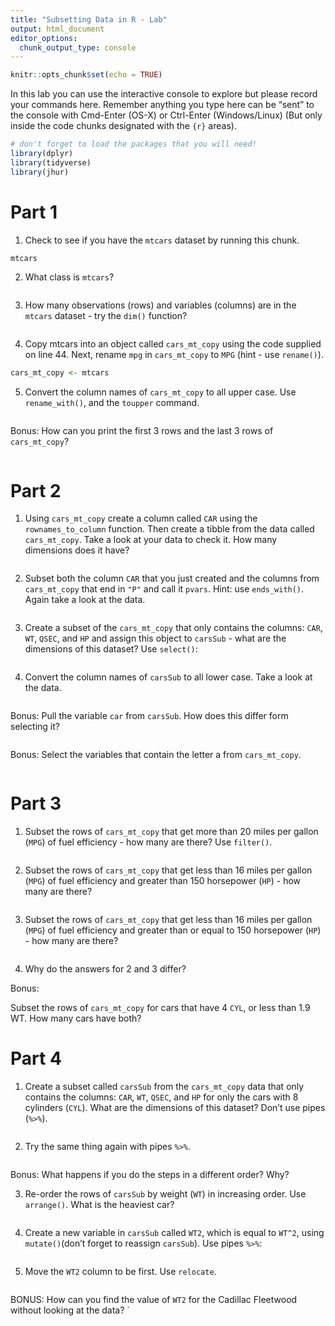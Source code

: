 ```yaml
---
title: "Subsetting Data in R - Lab"
output: html_document
editor_options: 
  chunk_output_type: console
---
```


```r
knitr::opts_chunk$set(echo = TRUE)
```

In this lab you can use the interactive console to explore but please record your commands here.  Remember anything you type here can be "sent" to the console with Cmd-Enter (OS-X) or Ctrl-Enter (Windows/Linux) (But only inside the code chunks designated with the ```{r}``` areas).

```r
# don't forget to load the packages that you will need!
library(dplyr)
library(tidyverse)
library(jhur)
```

# Part 1

1. Check to see if you have the `mtcars` dataset by running this chunk.
```r
mtcars
```


2. What class is `mtcars`?

```r

```

3. How many observations (rows) and variables (columns) are in the `mtcars` dataset - try the `dim()` function?

```r

```

4. Copy mtcars into an object called `cars_mt_copy` using the code supplied on line 44. Next, rename `mpg` in `cars_mt_copy` to `MPG` (hint - use `rename()`).

```r
cars_mt_copy <- mtcars

```

5. Convert the column names of `cars_mt_copy` to all upper case. Use `rename_with()`, and the `toupper` command.

```r

```

Bonus: How can you print the first 3 rows and the last 3 rows of `cars_mt_copy`?

```r

```

# Part 2

1. Using `cars_mt_copy` create a column called `CAR` using the `rownames_to_column` function. Then create a tibble from the data called `cars_mt_copy`.  Take a look at your data to check it. How many dimensions does it have?

```r

```

2. Subset both the column `CAR` that you just created and the columns from `cars_mt_copy` that end in `"P"` and call it `pvars`. Hint: use `ends_with()`. Again take a look at the data.

```r

```

3. Create a subset of the `cars_mt_copy` that only contains the columns: `CAR`, `WT`, `QSEC`, and `HP` and assign this object to `carsSub` - what are the dimensions of this dataset? Use `select()`:

```r


```

4. Convert the column names of `carsSub` to all lower case. Take a look at the data.

```r


```

Bonus: Pull the variable `car` from `carsSub`. How does this differ form selecting it?

```r

```

Bonus: Select the variables that contain the letter a from `cars_mt_copy`.

```r

```

# Part 3

1. Subset the rows of `cars_mt_copy` that get more than 20 miles per gallon (`MPG`) of fuel efficiency - how many are there? Use `filter()`.

```r

```



2. Subset the rows of `cars_mt_copy` that get less than 16 miles per gallon (`MPG`) of fuel efficiency and greater than 150 horsepower (`HP`) - how many are there?

```r

```


3. Subset the rows of `cars_mt_copy` that get less than 16 miles per gallon (`MPG`) of fuel efficiency and greater than or equal to 150 horsepower (`HP`) - how many are there?

```r

```

4. Why do the answers for 2 and 3 differ?


Bonus:

Subset the rows of `cars_mt_copy` for cars that have 4 `CYL`,  or less than 1.9 WT.
How many cars have both?




# Part 4

1. Create a subset called `carsSub` from the `cars_mt_copy` data that only contains the columns:
`CAR`,	`WT`, `QSEC`, and `HP` for only the cars with 8 cylinders (`CYL`).
	What are the dimensions of this dataset? Don't use pipes (`%>%`).

```r

```

2. Try the same thing again with pipes `%>%`.

```r

```

Bonus: What happens if you do the steps in a different order? Why?


3. Re-order the rows of `carsSub` by weight (`WT`) in increasing order. Use `arrange()`. What is the heaviest car?

```r

```


4. Create a new variable in `carsSub` called `WT2`, which  is equal to `WT^2`, using `mutate()`(don't forget to reassign `carsSub`). Use pipes `%>%`:

```r

```


5. Move the `WT2` column to be first. Use `relocate`.

```r

```


BONUS: How can you find the value of `WT2` for the Cadillac Fleetwood without looking at the data?
`
```r


```

